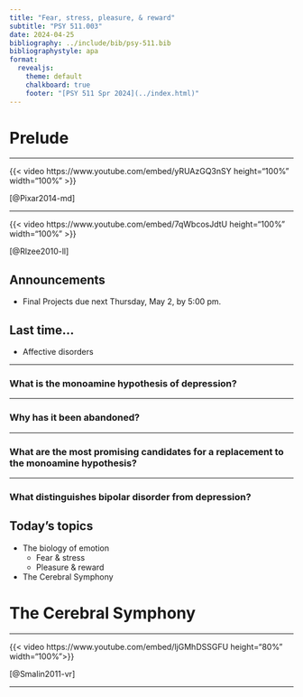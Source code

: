 ```yaml
---
title: "Fear, stress, pleasure, & reward"
subtitle: "PSY 511.003"
date: 2024-04-25
bibliography: ../include/bib/psy-511.bib
bibliographystyle: apa
format: 
  revealjs:
    theme: default
    chalkboard: true
    footer: "[PSY 511 Spr 2024](../index.html)"
---
```


# Prelude

---

{{< video https://www.youtube.com/embed/yRUAzGQ3nSY height="100%" width="100%" >}}

[@Pixar2014-md]

---

{{< video https://www.youtube.com/embed/7qWbcosJdtU height="100%" width="100%" >}}

[@Rlzee2010-ll]

## Announcements

- Final Projects due next Thursday, May 2, by 5:00 pm.

## Last time...

- Affective disorders

---

### What is the monoamine hypothesis of depression?

---

### Why has it been abandoned?

---

### What are the most promising candidates for a replacement to the monoamine hypothesis?

---

### What distinguishes bipolar disorder from depression?

## Today's topics

- The biology of emotion
  - Fear & stress
  - Pleasure & reward
- The Cerebral Symphony

# The Cerebral Symphony

---

{{< video https://www.youtube.com/embed/ljGMhDSSGFU height="80%" width="100%">}}

[@Smalin2011-vr]

---


